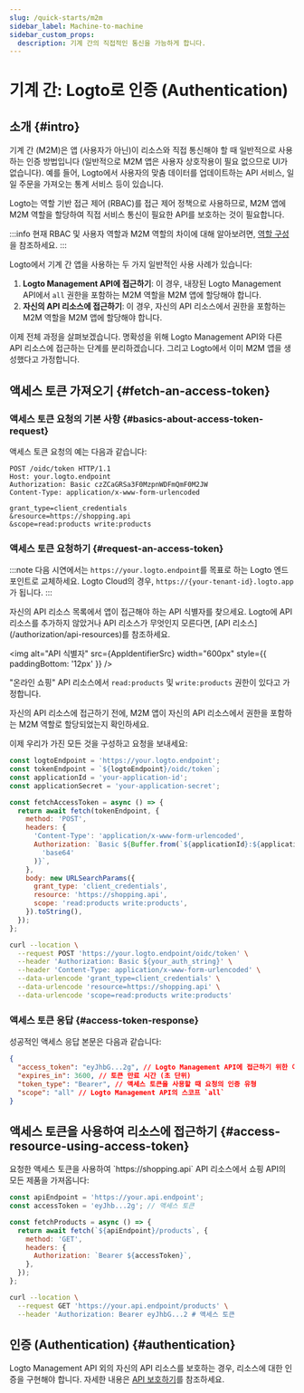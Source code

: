 ```yaml
---
slug: /quick-starts/m2m
sidebar_label: Machine-to-machine
sidebar_custom_props:
  description: 기계 간의 직접적인 통신을 가능하게 합니다.
---
```





# 기계 간: Logto로 인증 (Authentication)

<AppNote type="Machine-to-machine" />

## 소개 \{#intro}

기계 간 (M2M)은 앱 (사용자가 아닌)이 리소스와 직접 통신해야 할 때 일반적으로 사용하는 인증 방법입니다 (일반적으로 M2M 앱은 사용자 상호작용이 필요 없으므로 UI가 없습니다). 예를 들어, Logto에서 사용자의 맞춤 데이터를 업데이트하는 API 서비스, 일일 주문을 가져오는 통계 서비스 등이 있습니다.

Logto는 역할 기반 접근 제어 (RBAC)를 접근 제어 정책으로 사용하므로, M2M 앱에 M2M 역할을 할당하여 직접 서비스 통신이 필요한 API를 보호하는 것이 필요합니다.

:::info
현재 RBAC 및 사용자 역할과 M2M 역할의 차이에 대해 알아보려면, [역할 구성](/authorization/role-based-access-control/configure-roles)을 참조하세요.
:::

Logto에서 기계 간 앱을 사용하는 두 가지 일반적인 사용 사례가 있습니다:

1. **Logto Management API에 접근하기**: 이 경우, 내장된 Logto Management API에서 `all` 권한을 포함하는 M2M 역할을 M2M 앱에 할당해야 합니다.
2. **자신의 API 리소스에 접근하기**: 이 경우, 자신의 API 리소스에서 권한을 포함하는 M2M 역할을 M2M 앱에 할당해야 합니다.

<M2mRoleAssignment />

이제 전체 과정을 살펴보겠습니다. 명확성을 위해 Logto Management API와 다른 API 리소스에 접근하는 단계를 분리하겠습니다. 그리고 Logto에서 이미 M2M 앱을 생성했다고 가정합니다.

## 액세스 토큰 가져오기 \{#fetch-an-access-token}

### 액세스 토큰 요청의 기본 사항 \{#basics-about-access-token-request}

<BasicsAboutAccessTokenRequest />

액세스 토큰 요청의 예는 다음과 같습니다:

```http
POST /oidc/token HTTP/1.1
Host: your.logto.endpoint
Authorization: Basic czZCaGRSa3F0MzpnWDFmQmF0M2JW
Content-Type: application/x-www-form-urlencoded

grant_type=client_credentials
&resource=https://shopping.api
&scope=read:products write:products
```

### 액세스 토큰 요청하기 \{#request-an-access-token}

:::note
다음 시연에서는 `https://your.logto.endpoint`를 목표로 하는 Logto 엔드포인트로 교체하세요. Logto Cloud의 경우, `https://{your-tenant-id}.logto.app`가 됩니다.
:::

<Tabs>

<TabItem value="Logto Management API" label="Logto Management API용">
  <FetchAccessTokenForLogtoManagementApi />
</TabItem>

<TabItem value="API resource" label="자신의 API 리소스용">
자신의 API 리소스 목록에서 앱이 접근해야 하는 API 식별자를 찾으세요. Logto에 API 리소스를 추가하지 않았거나 API 리소스가 무엇인지 모른다면, [API 리소스](/authorization/api-resources)를 참조하세요.

<img alt="API 식별자" src={AppIdentifierSrc} width="600px" style={{ paddingBottom: '12px' }} />

"온라인 쇼핑" API 리소스에서 `read:products` 및 `write:products` 권한이 있다고 가정합니다.

자신의 API 리소스에 접근하기 전에, M2M 앱이 자신의 API 리소스에서 권한을 포함하는 M2M 역할로 할당되었는지 확인하세요.

이제 우리가 가진 모든 것을 구성하고 요청을 보내세요:

<Tabs>

<TabItem value="Node.js" label="Node.js">

```js
const logtoEndpoint = 'https://your.logto.endpoint';
const tokenEndpoint = `${logtoEndpoint}/oidc/token`;
const applicationId = 'your-application-id';
const applicationSecret = 'your-application-secret';

const fetchAccessToken = async () => {
  return await fetch(tokenEndpoint, {
    method: 'POST',
    headers: {
      'Content-Type': 'application/x-www-form-urlencoded',
      Authorization: `Basic ${Buffer.from(`${applicationId}:${applicationSecret}`).toString(
        'base64'
      )}`,
    },
    body: new URLSearchParams({
      grant_type: 'client_credentials',
      resource: 'https://shopping.api',
      scope: 'read:products write:products',
    }).toString(),
  });
};
```

</TabItem>

<TabItem value="cURL" label="cURL">

```bash
curl --location \
  --request POST 'https://your.logto.endpoint/oidc/token' \
  --header 'Authorization: Basic ${your_auth_string}' \
  --header 'Content-Type: application/x-www-form-urlencoded' \
  --data-urlencode 'grant_type=client_credentials' \
  --data-urlencode 'resource=https://shopping.api' \
  --data-urlencode 'scope=read:products write:products'
```

</TabItem>

</Tabs>

</TabItem>
</Tabs>

### 액세스 토큰 응답 \{#access-token-response}

성공적인 액세스 응답 본문은 다음과 같습니다:

```json
{
  "access_token": "eyJhbG...2g", // Logto Management API에 접근하기 위한 이 토큰을 사용하세요
  "expires_in": 3600, // 토큰 만료 시간 (초 단위)
  "token_type": "Bearer", // 액세스 토큰을 사용할 때 요청의 인증 유형
  "scope": "all" // Logto Management API의 스코프 `all`
}
```

<M2mAccessTokenSubNote />

## 액세스 토큰을 사용하여 리소스에 접근하기 \{#access-resource-using-access-token}

<AccessTokenUsage />

<Tabs>

<TabItem value="Logto Management API" label="Logto Management API와 상호작용하기">
  <AccessLogtoManagementApiUsingAccessToken />
</TabItem>

<TabItem value="Your API resource" label="자신의 API 리소스와 상호작용하기">
요청한 액세스 토큰을 사용하여 `https://shopping.api` API 리소스에서 쇼핑 API의 모든 제품을 가져옵니다:

<Tabs>
<TabItem value="Node.js" label="Node.js">

```js
const apiEndpoint = 'https://your.api.endpoint';
const accessToken = 'eyJhb...2g'; // 액세스 토큰

const fetchProducts = async () => {
  return await fetch(`${apiEndpoint}/products`, {
    method: 'GET',
    headers: {
      Authorization: `Bearer ${accessToken}`,
    },
  });
};
```

</TabItem>

<TabItem value="cURL" label="cURL">

```bash
curl --location \
  --request GET 'https://your.api.endpoint/products' \
  --header 'Authorization: Bearer eyJhbG...2 # 액세스 토큰
```

</TabItem>
</Tabs>
</TabItem>
</Tabs>

## 인증 (Authentication) \{#authentication}

Logto Management API 외의 자신의 API 리소스를 보호하는 경우, 리소스에 대한 인증을 구현해야 합니다. 자세한 내용은 [API 보호하기](/authorization/api-resources/protect-your-api/#validate-authorization-tokens-for-api-requests)를 참조하세요.
